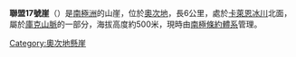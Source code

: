{{unreferenced|time=2020-03-29T15:59:42+00:00}}
{{coord|79|31|S|159|8|E|display=title}}

'''聯盟17號崖'''（{{lang-en|Soyuz-17 Cliff}}）是[[南極洲|南極洲]]的山崖，位於[[奧次地|奧次地]]，長6公里，處於[[卡萊恩冰川|卡萊恩冰川]]北面，屬於[[庫克山脈|庫克山脈]]的一部分，海拔高度約500米，現時由[[南極條約體系|南極條約體系]]管理。

{{DEFAULTSORT:Soyuz-17 Cliff}}
[[Category:奧次地懸崖|Category:奧次地懸崖]]


{{OatesLand-geo-stub}}